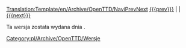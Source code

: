 <noinclude>[[Translation:Template/en/Archive/OpenTTD/NaviPrevNext]]</noinclude><noinclude></noinclude><includeonly><!--[[Category:Versions]]-->[[Category:pl/Archive/OpenTTD/Wersje]]</includeonly>
[[{{{prev}}}]] | '''{{PAGENAME}}''' | [[{{{next}}}]]

Ta wersja została wydana dnia {{{date}}}.